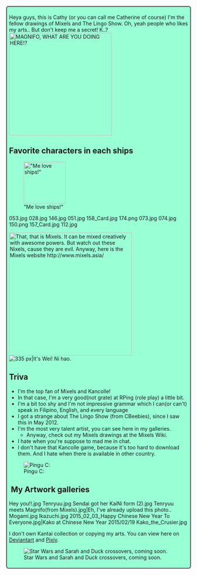 <div class="helvectia" style="background-color:#99ffd5; border:2px ridge #747474; border-radius:6px; padding:6px;">

Heya guys, this is Cathy (or you can call me Catherine of course)
I'm the fellow drawings of Mixels and The Lingo Show. Oh, yeah people who likes my arts.. But don't keep me a secret! K..?
[[File:Tenryuu_meets_Magnifo(from_Mixels).jpg|thumb|left|280px|MAGNIFO, WHAT ARE YOU DOING HERE!?]]




== Favorite characters in each ships ==



[[File:Rada_fun_rada_fun.png|thumb|114px|"Me love ships!"]]
<gallery>
053.jpg
028.jpg
146.jpg
051.jpg
158_Card.jpg
174.png
073.jpg
074.jpg
150.png
157_Card.jpg
112.jpg
</gallery>
[[File:Mixels - Season 3, Episode 1 "Epic Comedy Adventure"|thumb|right|335px|That, that is Mixels. It can be mixed creatively with awesome powers. But watch out these Nixels, cause they are evil. Anyway, here is the Mixels website http://www.mixels.asia/ ]]
[[File:The Lingo Show Chop Chop (Series One, Episode 1)|thumb|right|335 px|It's Wei! Ni hao.]]


==Triva==
*I'm the top fan of Mixels and Kancolle!
*In that case, I'm a very good(not grate) at RPing (role play) a little bit.
*I'm a bit too shy and I'm not impressive grammar which I can(or can't) speak in Filipino, English, and every language
* I got a strange about The Lingo Show (from CBeebies), since I saw this in May 2012.
*I'm the most very talent artist, you can see here in my galleries.
**Anyway, check out my Mixels drawings at the Mixels Wiki.
*I hate when you're suppose to mad me in chat.
*I don't have that Kancolle game, because it's too hard to download them. And I hate when there is available in other country.



[[File:SpankSpankSpank.jpg|thumb|Pingu C:]]
== My Artwork galleries==
<gallery>
Hey you!!.jpg
Tenryuu.jpg
Sendai got her KaiNi form (2).jpg
Tenryuu meets Magnifo(from Mixels).jpg|Eh, I've already upload this photo..
Mogami.jpg
Ikazuchi.jpg
2015_02_03_Happy Chinese New Year To Everyone.jpg|Kako at Chinese New Year 2015/02/19
Kako_the_Crusier.jpg
</gallery>

I don't own Kantai collection or copying my arts. You can view here on [http://catherineparedes.deviantart.com/ Deviantart] and [http://www.pixiv.net/member.php?id=8198258 Pixiv].

[[File:Starwas_goes_swag.png|thumb|left|Star Wars and Sarah and Duck crossovers, coming soon.]]
















</div>